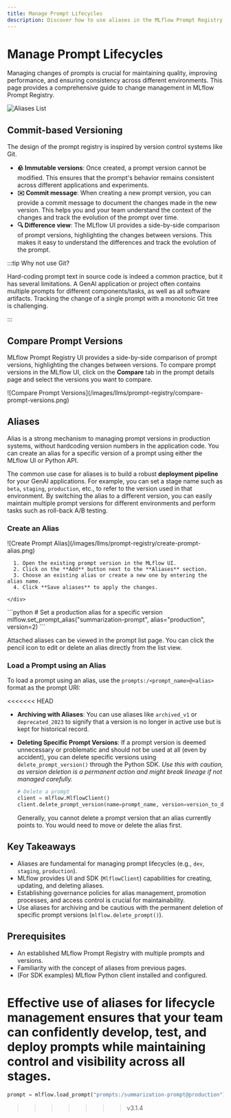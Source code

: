 ```yaml
---
title: Manage Prompt Lifecycles
description: Discover how to use aliases in the MLflow Prompt Registry to manage the lifecycle of your prompts, from development to production, and for implementing governance.
---
```



# Manage Prompt Lifecycles

Managing changes of prompts is crucial for maintaining quality, improving performance, and ensuring consistency across different environments. This page provides a comprehensive guide to change management in MLflow Prompt Registry.

![Aliases List](/images/llms/prompt-registry/prompt-aliases-list.png)

## Commit-based Versioning

The design of the prompt registry is inspired by version control systems like Git.

- **🪨 Immutable versions**: Once created, a prompt version cannot be modified. This ensures that the prompt's behavior remains consistent across different applications and experiments.
- **✉️ Commit message**: When creating a new prompt version, you can provide a commit message to document the changes made in the new version. This helps you and your team understand the context of the changes and track the evolution of the prompt over time.
- **🔍 Difference view**: The MLflow UI provides a side-by-side comparison of prompt versions, highlighting the changes between versions. This makes it easy to understand the differences and track the evolution of the prompt.

:::tip Why not use Git?

Hard-coding prompt text in source code is indeed a common practice, but it has several limitations. A GenAI application or project often contains multiple prompts for different components/tasks, as well as all software artifacts. Tracking the change of a single prompt with a monotonic Git tree is challenging.

:::

## Compare Prompt Versions

MLflow Prompt Registry UI provides a side-by-side comparison of prompt versions, highlighting the changes between versions. To compare prompt versions in the MLflow UI, click on the **Compare** tab in the prompt details page and select the versions you want to compare.

<div style={{ width: "90%", margin: "10px" }}>
  ![Compare Prompt Versions](/images/llms/prompt-registry/compare-prompt-versions.png)
</div>

## Aliases

Alias is a strong mechanism to managing prompt versions in production systems, without hardcoding version numbers in the application code. You can create an alias for a specific version of a prompt using either the MLflow UI or Python API.

The common use case for aliases is to build a robust **deployment pipeline** for your GenAI applications. For example, you can
set a stage name such as `beta`, `staging`, `production`, etc., to refer to the version used in that environment. By switching the alias to a different version, you can easily maintain multiple prompt versions for different environments and perform tasks such as
roll-back A/B testing.

### Create an Alias

<Tabs>
  <TabItem value="ui" label="UI" default>
    <div class="flex-column">
      <div style={{ width: "70%", margin: "20px" }}>
        ![Create Prompt Alias](/images/llms/prompt-registry/create-prompt-alias.png)
      </div>

      1. Open the existing prompt version in the MLflow UI.
      2. Click on the **Add** button next to the **Aliases** section.
      3. Choose an existing alias or create a new one by entering the alias name.
      4. Click **Save aliases** to apply the changes.

    </div>

  </TabItem>
  <TabItem value="python" label="Python" default>
    <div class="flex-column">
      ```python
      # Set a production alias for a specific version
      mlflow.set_prompt_alias("summarization-prompt", alias="production", version=2)
      ```
    </div>
  </TabItem>
</Tabs>

Attached aliases can be viewed in the prompt list page. You can click the pencil icon to edit or delete an alias directly from the list view.

### Load a Prompt using an Alias

To load a prompt using an alias, use the `prompts:/<prompt_name>@<alias>` format as the prompt URI:

<<<<<<< HEAD
- **Archiving with Aliases**: You can use aliases like `archived_v1` or `deprecated_2023` to signify that a version is no longer in active use but is kept for historical record.
- **Deleting Specific Prompt Versions**: If a prompt version is deemed unnecessary or problematic and should not be used at all (even by accident), you can delete specific versions using `delete_prompt_version()` through the Python SDK. _Use this with caution, as version deletion is a permanent action and might break lineage if not managed carefully._

  ```python
  # Delete a prompt
  client = mlflow.MlflowClient()
  client.delete_prompt_version(name=prompt_name, version=version_to_delete)
  ```

  Generally, you cannot delete a prompt version that an alias currently points to. You would need to move or delete the alias first.

## Key Takeaways

- Aliases are fundamental for managing prompt lifecycles (e.g., `dev`, `staging`, `production`).
- MLflow provides UI and SDK (`MlflowClient`) capabilities for creating, updating, and deleting aliases.
- Establishing governance policies for alias management, promotion processes, and access control is crucial for maintainability.
- Use aliases for archiving and be cautious with the permanent deletion of specific prompt versions (`mlflow.delete_prompt()`).

## Prerequisites

- An established MLflow Prompt Registry with multiple prompts and versions.
- Familiarity with the concept of aliases from previous pages.
- (For SDK examples) MLflow Python client installed and configured.

Effective use of aliases for lifecycle management ensures that your team can confidently develop, test, and deploy prompts while maintaining control and visibility across all stages.
=======
```python
prompt = mlflow.load_prompt("prompts:/summarization-prompt@production")
```
>>>>>>> v3.1.4
